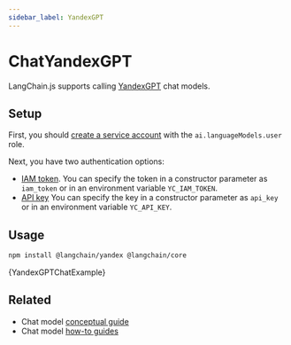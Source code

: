 ```yaml
---
sidebar_label: YandexGPT
---
```


# ChatYandexGPT

LangChain.js supports calling [YandexGPT](https://cloud.yandex.com/en/services/yandexgpt) chat models.

## Setup

First, you should [create a service account](https://cloud.yandex.com/en/docs/iam/operations/sa/create) with the `ai.languageModels.user` role.

Next, you have two authentication options:

- [IAM token](https://cloud.yandex.com/en/docs/iam/operations/iam-token/create-for-sa).
  You can specify the token in a constructor parameter as `iam_token` or in an environment variable `YC_IAM_TOKEN`.
- [API key](https://cloud.yandex.com/en/docs/iam/operations/api-key/create)
  You can specify the key in a constructor parameter as `api_key` or in an environment variable `YC_API_KEY`.

## Usage


<IntegrationInstallTooltip></IntegrationInstallTooltip>

```bash npm2yarn
npm install @langchain/yandex @langchain/core
```


<CodeBlock language="typescript">{YandexGPTChatExample}</CodeBlock>

## Related

- Chat model [conceptual guide](/docs/concepts/#chat-models)
- Chat model [how-to guides](/docs/how_to/#chat-models)
